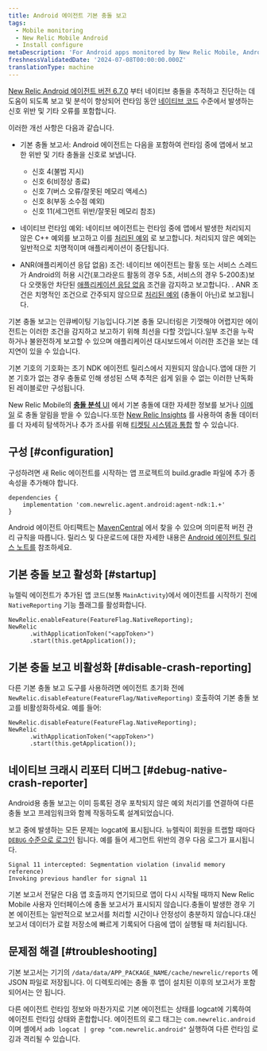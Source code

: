 ```yaml
---
title: Android 에이전트 기본 충돌 보고
tags:
  - Mobile monitoring
  - New Relic Mobile Android
  - Install configure
metaDescription: 'For Android apps monitored by New Relic Mobile, Android native crash, exception and ANR conditions are reported.'
freshnessValidatedDate: '2024-07-08T00:00:00.000Z'
translationType: machine
---
```


[New Relic Android 에이전트 버전 6.7.0](https://docs.newrelic.com/docs/release-notes/mobile-release-notes/android-release-notes/android-670) 부터 네이티브 충돌을 추적하고 진단하는 데 도움이 되도록 보고 및 분석이 향상되어 런타임 동안 [네이티브 코드](https://developer.android.com/ndk/guides) 수준에서 발생하는 신호 위반 및 기타 오류를 포함합니다.

이러한 개선 사항은 다음과 같습니다.

* 기본 충돌 보고서: Android 에이전트는 다음을 포함하여 런타임 중에 앱에서 보고한 위반 및 기타 충돌을 신호로 보냅니다.

  * 신호 4(불법 지시)
  * 신호 6(비정상 종료)
  * 신호 7(버스 오류/잘못된 메모리 액세스)
  * 신호 8(부동 소수점 예외)
  * 신호 11(세그먼트 위반/잘못된 메모리 참조)

* 네이티브 런타임 예외: 네이티브 에이전트는 런타임 중에 앱에서 발생한 처리되지 않은 C++ 예외를 보고하고 이를 [처리된 예외](/docs/mobile-monitoring/mobile-monitoring-ui/crashes/introduction-mobile-handled-exceptions/) 로 보고합니다. 처리되지 않은 예외는 일반적으로 치명적이며 애플리케이션이 중단됩니다.

* ANR(애플리케이션 응답 없음) 조건: 네이티브 에이전트는 활동 또는 서비스 스레드가 Android의 허용 시간(포그라운드 활동의 경우 5초, 서비스의 경우 5-200초)보다 오랫동안 차단된 [애플리케이션 응답 없음](https://developer.android.com/topic/performance/vitals/anr) 조건을 감지하고 보고합니다. . ANR 조건은 치명적인 조건으로 간주되지 않으므로 [처리된 예외](/docs/mobile-monitoring/mobile-monitoring-ui/crashes/introduction-mobile-handled-exceptions/) (충돌이 아닌)로 보고됩니다.

<Callout variant="important">
  기본 충돌 보고는 인큐베이팅 기능입니다.기본 충돌 모니터링은 기껏해야 어렵지만 에이전트는 이러한 조건을 감지하고 보고하기 위해 최선을 다할 것입니다.일부 조건을 누락하거나 불완전하게 보고할 수 있으며 애플리케이션 대시보드에서 이러한 조건을 보는 데 지연이 있을 수 있습니다.

  기본 기호의 기호화는 초기 NDK 에이전트 릴리스에서 지원되지 않습니다.앱에 대한 기본 기호가 없는 경우 충돌로 인해 생성된 스택 추적은 쉽게 읽을 수 없는 이러한 난독화된 레이블로만 구성됩니다.
</Callout>

New Relic Mobile의 [**충돌 분석** UI](/docs/mobile-monitoring/mobile-monitoring-ui/crashes/crash-analysis-group-filter-your-crashes) 에서 기본 충돌에 대한 자세한 정보를 보거나 [이메일](/docs/mobile-monitoring/mobile-monitoring-ui/crashes/receive-crash-notifications-email) 로 충돌 알림을 받을 수 있습니다.또한 [New Relic Insights](/docs/mobile-monitoring/mobile-monitoring-ui/crashes/crash-analysis-group-filter-your-crashes#insights) 를 사용하여 충돌 데이터를 더 자세히 탐색하거나 추가 조사를 위해 [티켓팅 시스템과 통합](/docs/mobile-monitoring/mobile-monitoring-ui/crashes/file-tickets-mobile-app-crashes) 할 수 있습니다.

## 구성 [#configuration]

구성하려면 새 Relic 에이전트를 시작하는 앱 프로젝트의 build.gradle 파일에 추가 종속성을 추가해야 합니다.

```
dependencies {
    implementation 'com.newrelic.agent.android:agent-ndk:1.+'
}
```

Android 에이전트 아티팩트는 [MavenCentral](https://search.maven.org/search?q=g:com.newrelic.agent.android%20AND%20a:agent-ndk) 에서 찾을 수 있으며 의미론적 버전 관리 규칙을 따릅니다. 릴리스 및 다운로드에 대한 자세한 내용은 [Android 에이전트 릴리스 노트를](/docs/release-notes/mobile-release-notes/android-release-notes/) 참조하세요.

## 기본 충돌 보고 활성화 [#startup]

뉴렐릭 에이전트가 추가된 앱 코드(보통 `MainActivity`)에서 에이전트를 시작하기 전에 `NativeReporting` 기능 플래그를 활성화합니다.

```
NewRelic.enableFeature(FeatureFlag.NativeReporting);
NewRelic
      .withApplicationToken("<appToken>")
      .start(this.getApplication());
```

## 기본 충돌 보고 비활성화 [#disable-crash-reporting]

다른 기본 충돌 보고 도구를 사용하려면 에이전트 초기화 전에 `NewRelic.disableFeature(FeatureFlag/NativeReporting)` 호출하여 기본 충돌 보고를 비활성화하세요. 예를 들어:

```
NewRelic.disableFeature(FeatureFlag.NativeReporting);
NewRelic
      .withApplicationToken("<appToken>")
      .start(this.getApplication());
```

## 네이티브 크래시 리포터 디버그 [#debug-native-crash-reporter]

Android용 충돌 보고는 이미 등록된 경우 포착되지 않은 예외 처리기를 연결하여 다른 충돌 보고 프레임워크와 함께 작동하도록 설계되었습니다.

보고 중에 발생하는 모든 문제는 logcat에 표시됩니다. 뉴렐릭이 회원을 트랩할 때마다 [`DEBUG` 수준으로 로그인](/docs/mobile-monitoring/new-relic-mobile-android/api-guides/android-agent-configuration-feature-flags#logging) 됩니다. 예를 들어 세그먼트 위반의 경우 다음 로그가 표시됩니다.

```
Signal 11 intercepted: Segmentation violation (invalid memory reference)
Invoking previous handler for signal 11
```

기본 보고서 전달은 다음 앱 호출까지 연기되므로 앱이 다시 시작될 때까지 New Relic Mobile 사용자 인터페이스에 충돌 보고서가 표시되지 않습니다.충돌이 발생한 경우 기본 에이전트는 일반적으로 보고서를 처리할 시간이나 안정성이 충분하지 않습니다.대신 보고서 데이터가 로컬 저장소에 빠르게 기록되어 다음에 앱이 실행될 때 처리됩니다.

## 문제점 해결 [#troubleshooting]

기본 보고서는 기기의 `/data/data/APP_PACKAGE_NAME/cache/newrelic/reports` 에 JSON 파일로 저장됩니다. 이 디렉토리에는 충돌 후 앱이 설치된 이후의 보고서가 포함되어서는 안 됩니다.

다른 에이전트 런타임 정보와 마찬가지로 기본 에이전트는 상태를 logcat에 기록하여 에이전트 런타임 상태와 혼합합니다. 에이전트의 로그 태그는 `com.newrelic.android` 이며 셸에서 `adb logcat | grep "com.newrelic.android"` 실행하여 다른 런타임 로깅과 격리될 수 있습니다.
